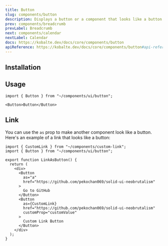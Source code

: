 ```yaml
---
title: Button
slug: components/button
description: Displays a button or a component that looks like a button with neobrutalism design.
prev: components/breadcrumb
prevLabel: Breadcrumb
next: components/calendar
nextLabel: Calendar
docs: https://kobalte.dev/docs/core/components/button
apiReference: https://kobalte.dev/docs/core/components/button#api-reference
---
```



<PreviewTabs demoCode={ButtonDemoCode}>
  <ButtonDemo client:only="solid-js" />
</PreviewTabs>

## Installation

<InstallationTabs name="button" code={ButtonCode} />

## Usage

```tsx
import { Button } from "~/components/ui/button";
```

```tsx
<Button>Button</Button>
```

## Link

You can use the `as` prop to make another component look like a button. Here's an example of a link that looks like a button:

```tsx
import { CustomLink } from "~/components/custom-link";
import { Button } from "~/components/ui/button";

export function LinkAsButton() {
  return (
    <div>
      <Button
        as="a"
        href="https://github.com/pekochan069/solid-ui-neobrutalism"
      >
        Go to GitHub
      </Button>
      <Button
        as={CustomLink}
        href="https://github.com/pekochan069/solid-ui-neobrutalism"
        customProp="customValue"
      >
        Custom Link Button
      </Button>
    </div>
  );
}
```
